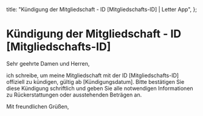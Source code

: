   title: "Kündigung der Mitgliedschaft - ID [Mitgliedschafts-ID] | Letter App",
};

# Kündigung der Mitgliedschaft - ID [Mitgliedschafts-ID]

Sehr geehrte Damen und Herren,

ich schreibe, um meine Mitgliedschaft mit der ID [Mitgliedschafts-ID] offiziell zu kündigen, gültig ab [Kündigungsdatum]. Bitte bestätigen Sie diese Kündigung schriftlich und geben Sie alle notwendigen Informationen zu Rückerstattungen oder ausstehenden Beträgen an.

Mit freundlichen Grüßen,
